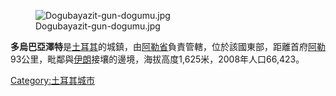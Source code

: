 [[Image:Dogubayazit-gun-dogumu.jpg|right]]

'''多烏巴亞澤特'''是[[土耳其|土耳其]]的城鎮，由[[阿勒省|阿勒省]]負責管轄，位於該國東部，距離首府[[阿勒|阿勒]]93公里，毗鄰與[[伊朗|伊朗]]接壤的邊境，海拔高度1,625米，2008年人口66,423。

{{coord|39|33|N|44|05|E|region:TR_type:city|display=title}}

{{Turkey-geo-stub}}
[[Category:土耳其城市|Category:土耳其城市]]